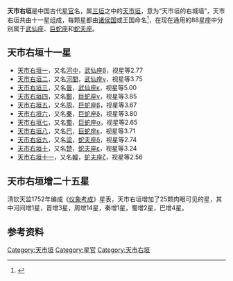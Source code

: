 '''天市右垣'''是中国古代[[星官|星官]]名，属[[三垣|三垣]]之中的[[天市垣|天市垣]]，意为“天市垣的右城墙”，天市右垣共由十一星组成，每颗星都由[[诸侯国|诸侯国]]或王国命名<ref>{{Cite web |url=http://aeea.nmns.edu.tw/2006/0606/ap060623.html |title=天市右垣 |access-date=2011-02-11 |archive-date=2011-05-21 |archive-url=https://web.archive.org/web/20110521235409/http://aeea.nmns.edu.tw/2006/0606/ap060623.html |dead-url=no }}</ref>，在现在通用的88星座中分别属于[[武仙座|武仙座]]、[[巨蛇座|巨蛇座]]和[[蛇夫座|蛇夫座]]。

==天市右垣十一星==
* [[天市右垣一|天市右垣一]]，又名[[河中_(星)|河中]]，[[武仙座β|武仙座β]]，视星等2.77
* [[天市右垣二|天市右垣二]]，又名[[河間_(恆星)|河間]]，[[武仙座γ|武仙座γ]]，视星等3.75
* [[天市右垣三|天市右垣三]]，又名[[晉_(星)|晉]]，[[武仙座κ|武仙座κ]]，视星等5.00
* [[天市右垣四|天市右垣四]]，又名[[鄭_(星)|鄭]]，[[巨蛇座γ|巨蛇座γ]]，视星等3.85
* [[天市右垣五|天市右垣五]]，又名[[周_(星)|周]]，[[巨蛇座β|巨蛇座β]]，视星等3.67
* [[天市右垣六|天市右垣六]]，又名[[秦_(恆星)|秦]]，[[巨蛇座δ|巨蛇座δ]]，视星等3.80
* [[天市右垣七|天市右垣七]]，又名[[蜀_(星)|蜀]]，[[巨蛇座α|巨蛇座α]]，视星等2.65
* [[天市右垣八|天市右垣八]]，又名[[巴_(恆星)|巴]]，[[巨蛇座ε|巨蛇座ε]]，视星等3.71
* [[天市右垣九|天市右垣九]]，又名[[梁_(星)|梁]]，[[蛇夫座δ|蛇夫座δ]]，视星等2.74
* [[天市右垣十|天市右垣十]]，又名[[楚_(星)|楚]]，[[蛇夫座ε|蛇夫座ε]]，视星等3.24
* [[天市右垣十一|天市右垣十一]]，又名[[韓_(星)|韓]]，[[蛇夫座ζ|蛇夫座ζ]]，视星等2.56

==天市右垣增二十五星==
清钦天监1752年编成《[[仪象考成|仪象考成]]》星表，天市右垣增加了25颗肉眼可见的星，其中河间增1星，晋增3星，周增14星，秦增1星，蜀增2星，巴增4星。

==参考资料==
{{reflist}}

{{三垣}}

[[Category:天市垣|Category:天市垣]]
[[Category:星官|Category:星官]]
[[Category:天市右垣|Category:天市右垣]]